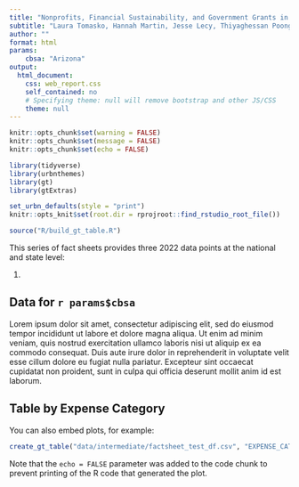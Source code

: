 ```yaml
---
title: "Nonprofits, Financial Sustainability, and Government Grants in 2022"
subtitle: "Laura Tomasko, Hannah Martin, Jesse Lecy, Thiyaghessan Poongundranar"
author: ""
format: html
params: 
    cbsa: "Arizona"
output:
  html_document:
    css: web_report.css
    self_contained: no
    # Specifying theme: null will remove bootstrap and other JS/CSS 
    theme: null
---
```


```{=html}
<!-- this calls Lato font --> 
<style>
@import url('https://fonts.googleapis.com/css?family=Lato&display=swap');
</style>
```

```{=html}
<!-- this calls crucial iframe resizing script --> 
<script type="text/javascript" src="https://apps.urban.org/features/dataviz-libs/pym-js/v1.3.2/pym.nprapps.org_pym.v1.min.js">
</script>

<script>
var pymChild = new pym.Child({ polling: 500 });
</script>
```

```r
knitr::opts_chunk$set(warning = FALSE)
knitr::opts_chunk$set(message = FALSE)
knitr::opts_chunk$set(echo = FALSE)
```

```r
library(tidyverse)
library(urbnthemes)
library(gt)
library(gtExtras)

set_urbn_defaults(style = "print")
knitr::opts_knit$set(root.dir = rprojroot::find_rstudio_root_file())
```

```r
source("R/build_gt_table.R")
```

This series of fact sheets provides three 2022 data points at the national and state level:

1. 


## Data for `r params$cbsa`

Lorem ipsum dolor sit amet, consectetur adipiscing elit, sed do eiusmod tempor incididunt ut labore et dolore magna aliqua. Ut enim ad minim veniam, quis nostrud exercitation ullamco laboris nisi ut aliquip ex ea commodo consequat. Duis aute irure dolor in reprehenderit in voluptate velit esse cillum dolore eu fugiat nulla pariatur. Excepteur sint occaecat cupidatat non proident, sunt in culpa qui officia deserunt mollit anim id est laborum. 

## Table by Expense Category

You can also embed plots, for example:

:::main_table
```r
create_gt_table("data/intermediate/factsheet_test_df.csv", "EXPENSE_CATEGORY", "Expense Category")
```
:::

Note that the `echo = FALSE` parameter was added to the code chunk to prevent printing of the R code that generated the plot.
